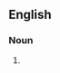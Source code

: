 {{also|guineafowl|guinea fowl}}

==English==

===Noun===
{{head|en|noun}}

# {{attributive of|guinea fowl|lang=en|nodot=1}}